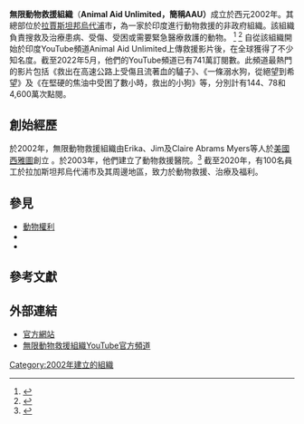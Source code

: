 {{Orphan|time=2020-09-11T07:24:27+00:00}}
{{Infobox organization
| image = Animal aid unlimited.jpg
| image_size = 
| staff = 100
| website = https://animalaidunlimited.org
| name = 無限動物救援
| founder = Erika, Jim, Claire Abrams Myers
| type = 動物福利[[非政府組織|非政府組織]]
}} 
'''無限動物救援組織'''（'''Animal Aid Unlimited，簡稱AAU）'''成立於西元2002年。其總部位於[[拉贾斯坦邦|拉賈斯坦邦]][[烏代浦|烏代浦]]市'''，'''為一家於印度進行動物救援的非政府組織。該組織負責搜救及治療患病、受傷、受困或需要緊急醫療救護的動物。 <ref>{{Cite news|url=http://newyork.cbslocal.com/2017/11/29/puppies-stuck-in-solid-tar-get-new-lease-on-life-after-many-soapy-baths/|title=Puppies Stuck In Solid Tar Get New Lease On Life After Many Soapy Baths|work=CBS New York|accessdate=2018-01-20|archive-date=2021-01-18|archive-url=https://web.archive.org/web/20210118114239/https://newyork.cbslocal.com/2017/11/29/puppies-stuck-in-solid-tar-get-new-lease-on-life-after-many-soapy-baths/|dead-url=no}}</ref> <ref name="Winter 2018">{{Cite news|url=https://www.express.co.uk/news/nature/868992/dog-rescue-video-well-fall-news-animal-aid-unlimited-charity|title=WATCH: Incredible rescue to save drowning dog at the bottom of a well|author=Winter|first=Stuart|date=2017-10-20|work=Express.co.uk|accessdate=2018-01-20|language=en|archive-date=2019-03-31|archive-url=https://web.archive.org/web/20190331181626/https://www.express.co.uk/news/nature/868992/dog-rescue-video-well-fall-news-animal-aid-unlimited-charity|dead-url=no}}</ref> 自從該組織開始於印度YouTube頻道Animal Aid Unlimited上傳救援影片後，在全球獲得了不少知名度。截至2022年5月，他們的YouTube頻道已有741萬訂閱數。此頻道最熱門的影片包括《救出在高速公路上受傷且流著血的驢子》、《一條溺水狗，從絕望到希望》及《在堅硬的焦油中受困了數小時，救出的小狗》等，分別計有144、78和4,600萬次點閱。

== 創始經歷 ==
於2002年，無限動物救援組織由Erika、Jim及Claire Abrams Myers等人於[[美国|美國]][[西雅圖|西雅圖]]創立 。於2003年，他們建立了動物救援醫院。<ref>{{Cite web|title=[Biography] Claire Abrams: Animal Aid Unlimited|url=http://udaipurtimes.com/people/biography-claire-abrams-animal-aid-unlimited/c74416-w2859-cid130206-s10707.htm|accessdate=2020-01-14|work=udaipurtimes.com|language=en|archive-date=2020-01-14|archive-url=https://web.archive.org/web/20200114141548/http://udaipurtimes.com/people/biography-claire-abrams-animal-aid-unlimited/c74416-w2859-cid130206-s10707.htm|dead-url=no}}</ref> 截至2020年，有100名員工於拉加斯坦邦烏代浦市及其周邊地區，致力於動物救援、治療及福利。 

== 參見 ==

* [[動物權利|動物權利]]
* {{link-en|國際人道學會|Humane Society International|國際人道學會}}
* {{link-en|印度藍十字會|Blur Cross of India|印度藍十字會}}

== 參考文獻 ==
{{Reflist}}

== 外部連結 ==

* [http://animalaidunlimited.org 官方網站] {{Wayback|url=http://animalaidunlimited.org/ |date=20210314194319 }} 
* [https://www.youtube.com/user/AnimalAidUnlimited/ 無限動物救援組織YouTube官方頻道] {{Wayback|url=https://www.youtube.com/user/AnimalAidUnlimited/ |date=20210226001718 }} 
[[Category:2002年建立的組織|Category:2002年建立的組織]]